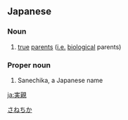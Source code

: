 ==Japanese==
{{ja-kanjitab|実|親}}

===Noun===
{{ja-noun|じつおや}}
# [[true]] [[parent|parents]] ([[i.e.]] [[biological]] parents)

===Proper noun===
{{ja-pos|proper|さねちか}}
# Sanechika, a Japanese name

[[Category:ja:Names|さねちか]]

[[ja:実親]]
